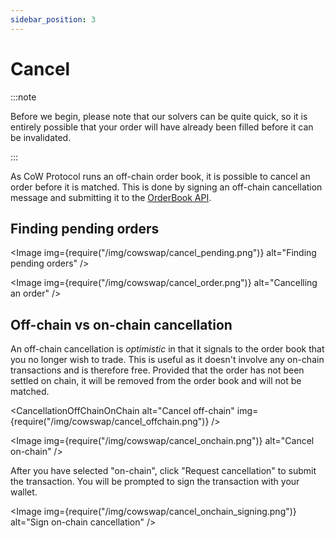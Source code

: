 ```yaml
---
sidebar_position: 3
---
```



# Cancel

:::note

Before we begin, please note that our solvers can be quite quick, so it is entirely possible that your order will have already been filled before it can be invalidated.

:::

As CoW Protocol runs an off-chain order book, it is possible to cancel an order before it is matched. This is done by signing an off-chain cancellation message and submitting it to the [OrderBook API](../../reference/apis/orderbook).

## Finding pending orders

<Image
  img={require("/img/cowswap/cancel_pending.png")}
  alt="Finding pending orders"
/>

<Image
  img={require("/img/cowswap/cancel_order.png")}
  alt="Cancelling an order"
/>

## Off-chain vs on-chain cancellation

An off-chain cancellation is _optimistic_ in that it signals to the order book that you no longer wish to trade. This is useful as it doesn't involve any on-chain transactions and is therefore free. Provided that the order has not been settled on chain, it will be removed from the order book and will not be matched.

<CancellationOffChainOnChain
  alt="Cancel off-chain"
  img={require("/img/cowswap/cancel_offchain.png")}
/>

<Image img={require("/img/cowswap/cancel_onchain.png")} alt="Cancel on-chain" />

After you have selected "on-chain", click "Request cancellation" to submit the transaction. You will be prompted to sign the transaction with your wallet.

<Image
  img={require("/img/cowswap/cancel_onchain_signing.png")}
  alt="Sign on-chain cancellation"
/>
